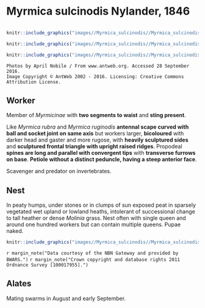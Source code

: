 # **Myrmica sulcinodis** Nylander, 1846

```marginfigure
```

```r
knitr::include_graphics("images//Myrmica_sulcinodis//Myrmica_sulcinodis_head.jpg")
```

```r
knitr::include_graphics("images//Myrmica_sulcinodis//Myrmica_sulcinodis_top.jpg")
```

```r
knitr::include_graphics("images//Myrmica_sulcinodis//Myrmica_sulcinodis_side.jpg")
```

```block
Photos by April Nobile / From www.antweb.org. Accessed 28 September 2016.
Image Copyright © AntWeb 2002 - 2016. Licensing: Creative Commons Attribution License.
```

## Worker
Member of *Myrmicinae* with **two segments to waist** and **sting present**.

Like *Myrmica rubra* and *Myrmica ruginodis* **antennal scape curved with ball and socket joint on same axis** but workers larger, **bicoloured** with darker head and gaster and more rugose, with **heavily sculptured sides** and **sculptured frontal triangle with upright raised ridges**. Propodeal **spines are long and parallel with convergent tips** with **transverse furrows on base**. **Petiole without a distinct peduncle, having a steep anterior face**.

Scavenger and predator on invertebrates.

## Nest
In peaty humps, under stones or in clumps of sun exposed peat in sparsely vegetated wet upland or lowland heaths, intolerant of successional change to tall heather or dense *Molinia* grass. Nest often with single queen and around one hundred workers but can contain multiple queens. Pupae naked.

```r
knitr::include_graphics("images//Myrmica_sulcinodis//Myrmica_sulcinodis_map.png")
```
`r margin_note("Data courtesy of the NBN Gateway and provided by BWARS.")`
`r margin_note("Crown copyright and database rights 2011 Ordnance Survey [100017955].")`

## Alates
Mating swarms in August and early September.

\pagebreak
